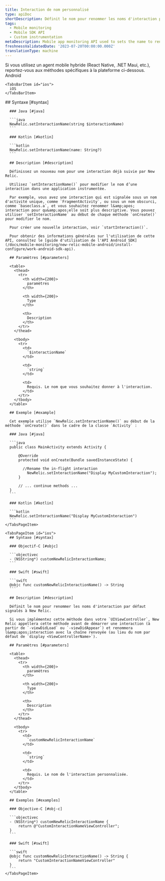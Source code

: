 ```yaml
---
title: Interaction de nom personnalisé
type: apiDoc
shortDescription: Définit le nom pour renommer les noms d'interaction par défaut signalés à New Relic.
tags:
  - Mobile monitoring
  - Mobile SDK API
  - Custom instrumentation
metaDescription: Mobile app monitoring API used to sets the name to rename default interaction names reported to New Relic.
freshnessValidatedDate: '2023-07-20T00:00:00.000Z'
translationType: machine
---
```


<Callout variant="important">
  Si vous utilisez un agent mobile hybride (React Native, .NET Maui, etc.), reportez-vous aux méthodes spécifiques à la plateforme ci-dessous.
</Callout>

<Tabs>
  <TabsBar>
    <TabsBarItem id="android">
      Android
    </TabsBarItem>

    <TabsBarItem id="ios">
      iOS
    </TabsBarItem>
  </TabsBar>

  <TabsPages>
    <TabsPageItem id="android">
      ## Syntaxe [#syntax]

      ### Java [#java]

      ```java
      NewRelic.setInteractionName(string $interactionName)
      ```

      ### Kotlin [#kotlin]

      ```kotlin
      NewRelic.setInteractionName(name: String?)
      ```

      ## Description [#description]

      Définissez un nouveau nom pour une interaction déjà suivie par New Relic.

      Utilisez `setInteractionName()` pour modifier le nom d’une interaction dans une application instrumentée.

      Par exemple, vous avez une interaction qui est signalée sous un nom d'activité unique, comme `FragmentActivity`, ou sous un nom obscurci, comme `baseclass.a`, et vous souhaitez renommer l&amp;apos; interaction pour qu&amp;apos;elle soit plus descriptive. Vous pouvez utiliser `setInteractionName` au début de chaque méthode `onCreate()` pour modifier le nom.

      Pour créer une nouvelle interaction, voir `startInteraction()`.

      Pour obtenir des informations générales sur l'utilisation de cette API, consultez le [guide d'utilisation de l'API Android SDK](/docs/mobile-monitoring/new-relic-mobile-android/install-configure/work-android-sdk-api).

      ## Paramètres [#parameters]

      <table>
        <thead>
          <tr>
            <th width={200}>
              paramètres
            </th>

            <th width={200}>
              Type
            </th>

            <th>
              Description
            </th>
          </tr>
        </thead>

        <tbody>
          <tr>
            <td>
              `$interactionName`
            </td>

            <td>
              `string`
            </td>

            <td>
              Requis. Le nom que vous souhaitez donner à l'interaction.
            </td>
          </tr>
        </tbody>
      </table>

      ## Exemple [#example]

      Cet exemple utilise `NewRelic.setInteractionName()` au début de la méthode `onCreate()` dans le cadre de la classe `Activity` :

      ### Java [#java]

      ```java
      public class MainActivity extends Activity {

          @Override
          protected void onCreate(Bundle savedInstanceState) {

            //Rename the in-flight interaction
              NewRelic.setInteractionName("Display MyCustomInteraction");
          }

          // ... continue methods ...
      }
      ```

      ### Kotlin [#kotlin]

      ```kotlin
      NewRelic.setInteractionName("Display MyCustomInteraction")
      ```
    </TabsPageItem>

    <TabsPageItem id="ios">
      ## Syntaxe [#syntax]

      ### Objectif-C [#objc]

      ```objectivec
      - (NSString*) customNewRelicInteractionName;
      ```

      ### Swift [#swift]

      ```swift
      @objc func customNewRelicInteractionName() -> String
      ```

      ## Description [#description]

      Définit le nom pour renommer les noms d'interaction par défaut signalés à New Relic.

      Si vous implémentez cette méthode dans votre `UIViewController`, New Relic appellera cette méthode avant de démarrer une interaction (à partir de `-viewDidLoad` ou `-viewDidAppear`) et renommera l&amp;apos;interaction avec la chaîne renvoyée (au lieu du nom par défaut de `display <ViewControllerName>`).

      ## Paramètres [#parameters]

      <table>
        <thead>
          <tr>
            <th width={200}>
              paramètres
            </th>

            <th width={200}>
              Type
            </th>

            <th>
              Description
            </th>
          </tr>
        </thead>

        <tbody>
          <tr>
            <td>
              `customNewRelicInteractionName`
            </td>

            <td>
              `string`
            </td>

            <td>
              Requis. Le nom de l'interaction personnalisée.
            </td>
          </tr>
        </tbody>
      </table>

      ## Exemples [#examples]

      ### Objective-C [#obj-c]

      ```objectivec
      - (NSString*) customNewRelicInteractionName {
          return @"CustomInteractionNameViewController";
      }
      ```

      ### Swift [#swift]

      ```swift
      @objc func customNewRelicInteractionName() -> String {
          return "CustomInteractionNameViewController"
      }
      ```
    </TabsPageItem>
  </TabsPages>
</Tabs>